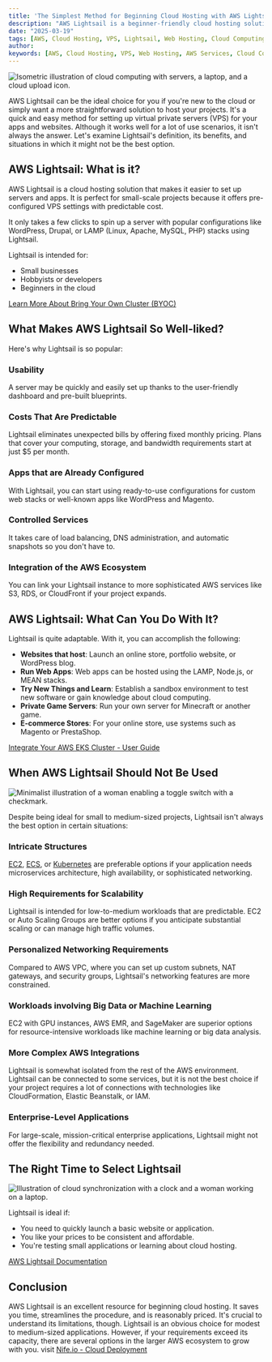 ```yaml
---
title: 'The Simplest Method for Beginning Cloud Hosting with AWS Lightsail'
description: "AWS Lightsail is a beginner-friendly cloud hosting solution that simplifies setting up virtual private servers. This article explores its benefits, use cases, and when it might not be the best fit."
date: "2025-03-19"
tags: [AWS, Cloud Hosting, VPS, Lightsail, Web Hosting, Cloud Computing]
author: 
keywords: [AWS, Cloud Hosting, VPS, Web Hosting, AWS Services, Cloud Computing]
---
```



![Isometric illustration of cloud computing with servers, a laptop, and a cloud upload icon.](https://raw.githubusercontent.com/nifetency/nife-blog-content/main/blog/img/1032.jpg)


AWS Lightsail can be the ideal choice for you if you're new to the cloud or simply want a more straightforward solution to host your projects. It's a quick and easy method for setting up virtual private servers (VPS) for your apps and websites. Although it works well for a lot of use scenarios, it isn't always the answer. Let's examine Lightsail's definition, its benefits, and situations in which it might not be the best option.

## AWS Lightsail: What is it?

AWS Lightsail is a cloud hosting solution that makes it easier to set up servers and apps. It is perfect for small-scale projects because it offers pre-configured VPS settings with predictable cost.

It only takes a few clicks to spin up a server with popular configurations like WordPress, Drupal, or LAMP (Linux, Apache, MySQL, PHP) stacks using Lightsail.

Lightsail is intended for:

- Small businesses
- Hobbyists or developers
- Beginners in the cloud

[Learn More About Bring Your Own Cluster (BYOC)](https://nife.io/oikos/features/byoc)

## What Makes AWS Lightsail So Well-liked?

Here's why Lightsail is so popular:

### Usability
A server may be quickly and easily set up thanks to the user-friendly dashboard and pre-built blueprints.

### Costs That Are Predictable
Lightsail eliminates unexpected bills by offering fixed monthly pricing. Plans that cover your computing, storage, and bandwidth requirements start at just $5 per month.

### Apps that are Already Configured
With Lightsail, you can start using ready-to-use configurations for custom web stacks or well-known apps like WordPress and Magento.

### Controlled Services
It takes care of load balancing, DNS administration, and automatic snapshots so you don't have to.

### Integration of the AWS Ecosystem
You can link your Lightsail instance to more sophisticated AWS services like S3, RDS, or CloudFront if your project expands.

## AWS Lightsail: What Can You Do With It?

Lightsail is quite adaptable. With it, you can accomplish the following:

- **Websites that host**: Launch an online store, portfolio website, or WordPress blog.
- **Run Web Apps**: Web apps can be hosted using the LAMP, Node.js, or MEAN stacks.
- **Try New Things and Learn**: Establish a sandbox environment to test new software or gain knowledge about cloud computing.
- **Private Game Servers**: Run your own server for Minecraft or another game.
- **E-commerce Stores**: For your online store, use systems such as Magento or PrestaShop.

 [Integrate Your AWS EKS Cluster - User Guide](https://docs.nife.io/docs/UI-Guide/Locations/Byoc)

## When AWS Lightsail Should Not Be Used
![Minimalist illustration of a woman enabling a toggle switch with a checkmark.](https://raw.githubusercontent.com/nifetency/nife-blog-content/main/blog/img/6566471.jpg)

Despite being ideal for small to medium-sized projects, Lightsail isn't always the best option in certain situations:

### Intricate Structures
[EC2](https://aws.amazon.com/pm/ec2/?gclid=Cj0KCQjw1um-BhDtARIsABjU5x5KBw-yE9OsRmPGABWgmP5s9GNt5HuY1J1B9SDYQQyJbsyvLMZgr1oaAiDdEALw_wcB&trk=32f4fbd0-ffda-4695-a60c-8857fab7d0dd&sc_channel=ps&ef_id=Cj0KCQjw1um-BhDtARIsABjU5x5KBw-yE9OsRmPGABWgmP5s9GNt5HuY1J1B9SDYQQyJbsyvLMZgr1oaAiDdEALw_wcB:G:s&s_kwcid=AL!4422!3!476942909971!e!!g!!ec2!11539707735!118057053088), [ECS](https://aws.amazon.com/ecs/), or [Kubernetes](https://kubernetes.io/) are preferable options if your application needs microservices architecture, high availability, or sophisticated networking.

### High Requirements for Scalability
Lightsail is intended for low-to-medium workloads that are predictable. EC2 or Auto Scaling Groups are better options if you anticipate substantial scaling or can manage high traffic volumes.

### Personalized Networking Requirements
Compared to AWS VPC, where you can set up custom subnets, NAT gateways, and security groups, Lightsail's networking features are more constrained.

### Workloads involving Big Data or Machine Learning
EC2 with GPU instances, AWS EMR, and SageMaker are superior options for resource-intensive workloads like machine learning or big data analysis.

### More Complex AWS Integrations
Lightsail is somewhat isolated from the rest of the AWS environment. Lightsail can be connected to some services, but it is not the best choice if your project requires a lot of connections with technologies like CloudFormation, Elastic Beanstalk, or IAM.

### Enterprise-Level Applications
For large-scale, mission-critical enterprise applications, Lightsail might not offer the flexibility and redundancy needed.

## The Right Time to Select Lightsail

![Illustration of cloud synchronization with a clock and a woman working on a laptop.](https://raw.githubusercontent.com/nifetency/nife-blog-content/main/blog/img/20945472.jpg)


Lightsail is ideal if:

- You need to quickly launch a basic website or application.
- You like your prices to be consistent and affordable.
- You're testing small applications or learning about cloud hosting.

[AWS Lightsail Documentation](https://aws.amazon.com/lightsail/)


## Conclusion

AWS Lightsail is an excellent resource for beginning cloud hosting. It saves you time, streamlines the procedure, and is reasonably priced. It's crucial to understand its limitations, though. Lightsail is an obvious choice for modest to medium-sized applications. However, if your requirements exceed its capacity, there are several options in the larger AWS ecosystem to grow with you. visit [Nife.io - Cloud Deployment](https://nife.io)
